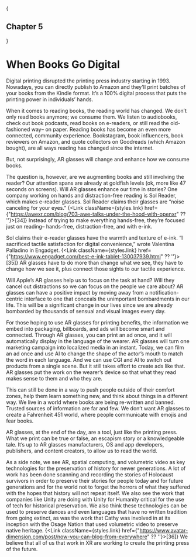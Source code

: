 
{<h2 className={styles.centerText}>Chapter 5</h2>}

# When Books Go Digital

Digital printing disrupted the printing press industry starting in 1993. Nowadays, you can directly publish to Amazon and they'll print batches of your books from the Kindle format. It’s a 100% digital process that puts the printing power in individuals’ hands. 

When it comes to reading books, the reading world has changed. We don’t only read books anymore; we consume them. We listen to audiobooks, check out book podcasts, read books on e-readers, or still read the old-fashioned way– on paper. Reading books has become an even more connected, community experience. Bookstagram, book influencers, book reviewers on Amazon, and quote collectors on Goodreads (which Amazon bought), are all ways reading has changed since the internet. 

But, not surprisingly, AR glasses will change and enhance how we consume books.

The question is, however, are we augmenting books and still involving the reader? Our attention spans are already at goldfish levels (ok, more like 47 seconds on screens). Will AR glasses enhance our time in stories? One company working on hands and distraction-free reading is Sol Reader, which makes e-reader glasses. Sol Reader claims their glasses are “noise canceling for your eyes.” {<Link className={styles.link} href={"https://awexr.com/blog/703-awe-talks-under-the-hood-with-openxr" ?? ''}>[34]</Link>} Instead of trying to make everything hands-free, they’re focused just on reading– hands-free, distraction-free, and with e-ink. 
 
Sol claims their e-reader glasses have the warmth and texture of e-ink. “I sacrificed tactile satisfaction for digital convenience,” wrote Valentina Palladino in Engadget. {<Link className={styles.link} href={"https://www.engadget.com/best-e-ink-tablet-130037939.html" ?? ''}>[35]</Link>} AR glasses have to do more than change what we see, they have to change how we see it, plus connect those sights to our tactile experience. 

Will Apple’s AR glasses help us to focus on the task at hand? Will they cancel out distractions so we can focus on the people we care about? AR glasses can have a positive impact by moving away from a notification-centric interface to one that conceals the unimportant bombardments in our life. This will be a significant change in our lives since we are already bombarded by thousands of sensual and visual images every day.

For those hoping to use AR glasses for printing benefits, the information we embed into packaging, billboards, and ads will become smart and connected. Through AR glasses, you can print an ad once, and it will automatically display in the language of the wearer. AR glasses will turn one marketing campaign into localized media in an instant. Today, we can film an ad once and use AI to change the shape of the actor’s mouth to match the word in each language. And we can use CGI and AI to switch out products from a single scene. But it still takes effort to create ads like that. AR glasses put the work on the wearer’s device so that what they read makes sense to them and who they are. 

This can still be done in a way to push people outside of their comfort zones, help them learn something new, and think about things in a different way. We live in a world where books are being re-written and banned. Trusted sources of information are far and few. We don’t want AR glasses to create a Fahrenheit 451 world, where people communicate with emojis and fear books. 

AR glasses, at the end of the day, are a tool, just like the printing press. What we print can be true or false, an escapism story or a knowledgeable tale. It’s up to AR glasses manufacturers, OS and app developers, publishers, and content creators, to allow us to read the world. 

As a side note, we see AR, spatial computing, and volumetric video as key technologies for the preservation of history for newer generations. A lot of work has been done scanning and recording the stories of Holocaust survivors in order to preserve their stories for people today and for future generations and for the world not to forget the horrors of what they suffered with the hopes that history will not repeat itself. We also see the work that companies like Unity are doing with Unity for Humanity critical for the use of tech for historical preservation. We also think these technologies can be used to preserve dances and even languages that have no written tradition from going extinct, as was the work that Cathy was involved in at its inception with the Osage Nation that used volumetric video to preserve native heritage. {<Link className={styles.link} href={"https://www.avatar-dimension.com/post/now-you-can-blog-from-everywhere" ?? ''}>[36]</Link>} We believe that all of us that work in XR are working to create the printing press of the future. 
